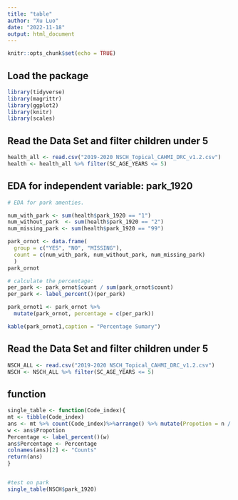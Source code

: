 ---
title: "table"
author: "Xu Luo"
date: "2022-11-18"
output: html_document
---

```{r setup, include=FALSE}
knitr::opts_chunk$set(echo = TRUE)
```

## Load the package

```{r,warning=FALSE}
library(tidyverse)
library(magrittr)
library(ggplot2)
library(knitr)
library(scales)
```

## Read the Data Set and filter children under 5

```{r}
health_all <- read.csv("2019-2020 NSCH_Topical_CAHMI_DRC_v1.2.csv")
health <- health_all %>% filter(SC_AGE_YEARS <= 5)

```

## EDA for independent variable: park_1920

```{r}
# EDA for park amenties.

num_with_park <- sum(health$park_1920 == "1")
num_without_park  <- sum(health$park_1920 == "2")
num_missing_park <- sum(health$park_1920 == "99")

park_ornot <- data.frame(
  group = c("YES", "NO", "MISSING"),
  count = c(num_with_park, num_without_park, num_missing_park)
  )
park_ornot

# calculate the percentage:
per_park <- park_ornot$count / sum(park_ornot$count)
per_park <- label_percent()(per_park)

park_ornot1 <- park_ornot %>%
  mutate(park_ornot, percentage = c(per_park))

kable(park_ornot1,caption = "Percentage Sumary")
```

## Read the Data Set and filter children under 5

```{r}
NSCH_ALL <- read.csv("2019-2020 NSCH_Topical_CAHMI_DRC_v1.2.csv")
NSCH <- NSCH_ALL %>% filter(SC_AGE_YEARS <= 5)
```

## function
```{r}

single_table <- function(Code_index){
mt <- tibble(Code_index)
ans <- mt %>% count(Code_index)%>%arrange() %>% mutate(Propotion = n / sum(n)) 
w <- ans$Propotion
Percentage <- label_percent()(w)
ans$Percentage <- Percentage
colnames(ans)[2] <- "Counts"
return(ans)
}


#test on park
single_table(NSCH$park_1920)
```























